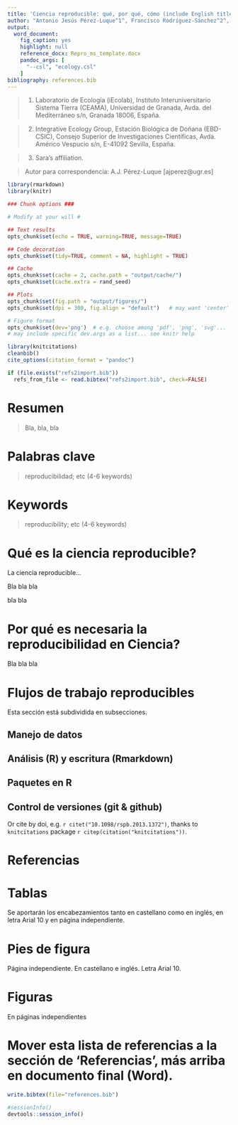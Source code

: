 ```yaml
---
title: 'Ciencia reproducible: qué, por qué, cómo (include English title too)'
author: "Antonio Jesús Pérez-Luque^1^, Francisco Rodríguez-Sánchez^2^, Sara Varela^3^"
output:
  word_document:
    fig_caption: yes
    highlight: null
    reference_docx: Repro_ms_template.docx
    pandoc_args: [
      "--csl", "ecology.csl"
    ]
bibliography: references.bib
---
```



> (1) Laboratorio de Ecología (iEcolab), Instituto Interuniversitario Sistema Tierra (CEAMA), Universidad de Granada, Avda. del Mediterráneo s/n, Granada 18006, España.

> (2) Integrative Ecology Group, Estación Biológica de Doñana (EBD-CSIC), Consejo Superior de Investigaciones Científicas, Avda. Américo Vespucio s/n, E-41092 Sevilla, España.

> (3) Sara's affiliation.  


> Autor para correspondencia: A.J. Pérez-Luque [ajperez@ugr.es]



```r

library(rmarkdown)
library(knitr)

### Chunk options ###

# Modify at your will #

## Text results
opts_chunk$set(echo = TRUE, warning=TRUE, message=TRUE)

## Code decoration
opts_chunk$set(tidy=TRUE, comment = NA, highlight = TRUE)

## Cache
opts_chunk$set(cache = 2, cache.path = "output/cache/")
opts_chunk$set(cache.extra = rand_seed)

## Plots
opts_chunk$set(fig.path = "output/figures/")
opts_chunk$set(dpi = 300, fig.align = "default")   # may want 'center' sometimes

# Figure format
opts_chunk$set(dev='png')  # e.g. choose among 'pdf', 'png', 'svg'...
# may include specific dev.args as a list... see knitr help


```


```r

library(knitcitations)
cleanbib()   
cite_options(citation_format = "pandoc")

if (file.exists("refs2import.bib")) 
  refs_from_file <- read.bibtex("refs2import.bib", check=FALSE)

```


# Resumen

> Bla, bla, bla



# Palabras clave

> reproducibilidad; etc (4-6 keywords)


# Keywords

> reproducibility; etc (4-6 keywords)



# Qué es la ciencia reproducible?

La ciencia reproducible...

Bla bla bla

bla bla



# Por qué es necesaria la reproducibilidad en Ciencia?

Bla bla bla



# Flujos de trabajo reproducibles

Esta sección está subdividida en subsecciones.


## Manejo de datos


## Análisis (R) y escritura (Rmarkdown)


## Paquetes en R


## Control de versiones (git & github)



Or cite by doi, e.g. `r citet("10.1098/rspb.2013.1372")`, thanks to `knitcitations` package `r citep(citation("knitcitations"))`. 

# Referencias



# Tablas

Se aportarán los encabezamientos tanto en castellano como en inglés, en letra Arial 10 y en página independiente.



# Pies de figura

Página independiente. En castellano e inglés. Letra Arial 10.



# Figuras 

En páginas independientes



# Mover esta lista de referencias a la sección de 'Referencias', más arriba en documento final (Word).

```r
write.bibtex(file="references.bib")
```






```r
#sessionInfo()
devtools::session_info()
```





